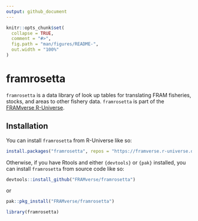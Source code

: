 ```yaml
---
output: github_document
---
```


<!-- README.md is generated from README.Rmd. Please edit that file -->

```r
knitr::opts_chunk$set(
  collapse = TRUE,
  comment = "#>",
  fig.path = "man/figures/README-",
  out.width = "100%"
)
```

# framrosetta

<!-- badges: start -->
<!-- badges: end -->

`framrosetta` is a data library of look up tables for translating FRAM fisheries, stocks, and areas to other fishery data. `framrosetta` is part of the [FRAMverse R-Universe](https://framverse.r-universe.dev/packages).


## Installation

You can install `framrosetta` from R-Universe like so:

```r
install.packages("framrosetta", repos = "https://framverse.r-universe.dev")
```

Otherwise, if you have Rtools and either `{devtools}` or `{pak}` installed, you can
install `framrosetta` from source code like so:

```r
devtools::install_github("FRAMverse/framrosetta")    
```

or

```r
pak::pkg_install("FRAMverse/framrosetta")
```

```r
library(framrosetta)
```


